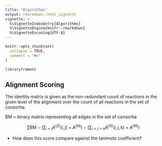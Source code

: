 ```yaml
---
title: "Algorithms"
output: rmarkdown::html_vignette
vignette: >
  %\VignetteIndexEntry{Algorithms}
  %\VignetteEngine{knitr::rmarkdown}
  %\VignetteEncoding{UTF-8}
---
```


```r
knitr::opts_chunk$set(
  collapse = TRUE,
  comment = "#>"
)
```

```r
library(ramen)
```


## Alignment Scoring
The identity matrix is given as the non-redundant count of reactions in the given level of the alignment over the count of all reactions in the set of consortia.

BM = binary matrix representing all edges in the set of consortia


$$ \sum \text{BM} - \left( \sum_{i < j} A^{(2)}(i,j)  + A^{(N)} \right) - \left( \sum_{i < j < k} A^{(3)}(i,j,k)  + A^{(N)} \right) $$

- How does this score compare against the tanimoto coefficient?
